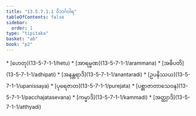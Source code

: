 ```yaml
---
title: "13.5.7.1.1 ဝိဘင်္ဂဝါရ"
tableOfContents: false
sidebar:
  order: 1
type: "tipitaka"
basket: "ab"
book: "p2"
---
```



<DynamicBreadcrumb />



<TableOfContents book="p2" section="13.5.7.1.1">
* [ဟေတု](13-5-7-1-1/hetu)
* [အာရမ္မဏ](13-5-7-1-1/arammana)
* [အဓိပတိ](13-5-7-1-1/adhipati)
* [အနန္တရာဒိ](13-5-7-1-1/anantaradi)
* [ဥပနိဿယ](13-5-7-1-1/upanissaya)
* [ပုရေဇာတ](13-5-7-1-1/purejata)
* [ပစ္ဆာဇာတာသေဝန](13-5-7-1-1/pacchajatasevana)
* [ကမ္မာဒိ](13-5-7-1-1/kammadi)
* [အတ္ထျာဒိ](13-5-7-1-1/atthyadi)
</TableOfContents>